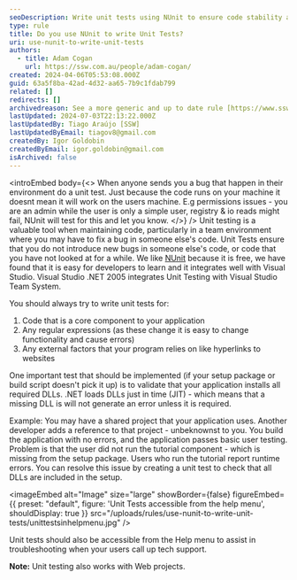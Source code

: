```yaml
---
seoDescription: Write unit tests using NUnit to ensure code stability and prevent introducing new bugs when fixing issues in someone else's code.
type: rule
title: Do you use NUnit to write Unit Tests?
uri: use-nunit-to-write-unit-tests
authors:
  - title: Adam Cogan
    url: https://ssw.com.au/people/adam-cogan/
created: 2024-04-06T05:53:08.000Z
guid: 63a5f8ba-42ad-4d32-aa65-7b9c1fdab799
related: []
redirects: []
archivedreason: See a more generic and up to date rule [https://www.ssw.com.au/rules/rules-to-better-unit-tests/](/rules/rules-to-better-unit-tests)
lastUpdated: 2024-07-03T22:13:22.000Z
lastUpdatedBy: Tiago Araújo [SSW]
lastUpdatedByEmail: tiagov8@gmail.com
createdBy: Igor Goldobin
createdByEmail: igor.goldobin@gmail.com
isArchived: false
---
```


<introEmbed
  body={<>
When anyone sends you a bug that happen in their environment do a unit test. Just because the code runs on your machine it doesnt mean it will work on the users machine. E.g permissions issues - you are an admin while the user is only a simple user, registry & io reads might fail, NUnit will test for this and let you know.
  </>}
/>
Unit testing is a valuable tool when maintaining code, particularly in a team environment where you may have to fix a bug in someone else's code. Unit Tests ensure that you do not introduce new bugs in someone else's code, or code that you have not looked at for a while. We like [NUnit](https://nunit.org/) because it is free, we have found that it is easy for developers to learn and it integrates well with Visual Studio. Visual Studio .NET 2005 integrates Unit Testing with Visual Studio Team System.

You should always try to write unit tests for:

1. Code that is a core component to your application
2. Any regular expressions (as these change it is easy to change functionality and cause errors)
3. Any external factors that your program relies on like hyperlinks to websites

One important test that should be implemented (if your setup package or build script doesn't pick it up) is to validate that your application installs all required DLLs. .NET loads DLLs just in time (JIT) - which means that a missing DLL is will not generate an error unless it is required.

Example: You may have a shared project that your application uses. Another developer adds a reference to that project - unbeknownst to you. You build the application with no errors, and the application passes basic user testing. Problem is that the user did not run the tutorial component - which is missing from the setup package. Users who run the tutorial report runtime errors. You can resolve this issue by creating a unit test to check that all DLLs are included in the setup.


<imageEmbed
  alt="Image"
  size="large"
  showBorder={false}
  figureEmbed={{
    preset: "default",
    figure: 'Unit Tests accessible from the help menu',
    shouldDisplay: true
  }}
  src="/uploads/rules/use-nunit-to-write-unit-tests/unittestsinhelpmenu.jpg"
/>

Unit tests should also be accessible from the Help menu to assist in troubleshooting when your users call up tech support.

**Note:** Unit testing also works with Web projects.
